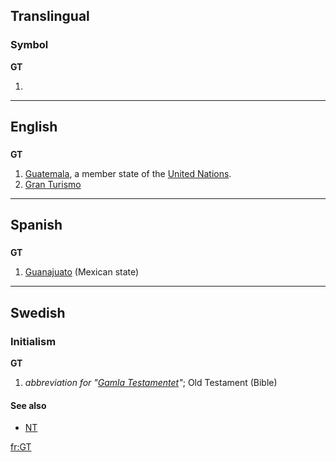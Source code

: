{{also|Gt|.gt}}
==Translingual==
===Symbol===
'''GT'''
# {{SI-unit|giga|tesla|[[magnetic flux density]]}}

----

==English==
==={{abbreviation}}===
'''GT'''
#[[Guatemala]], a member state of the [[United Nations]].
# [[Gran Turismo]]

----

==Spanish==

==={{abbreviation}}===
'''GT'''

# [[Guanajuato]] (Mexican state)

----

==Swedish==

===Initialism===
'''GT'''

# ''abbreviation for "[[Gamla Testamentet]]"''; Old Testament (Bible)

====See also====
*[[NT]]

[[fr:GT]]